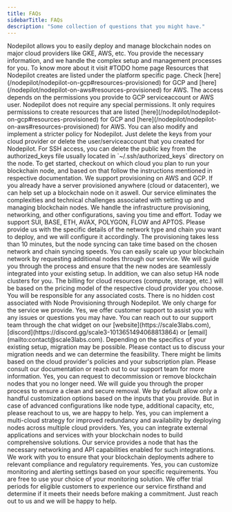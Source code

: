 ```yaml
---
title: FAQs
sidebarTitle: FAQs
description: "Some collection of questions that you might have."
---
```


<AccordionGroup>

<Accordion title="What is your Nodepilot?">
	Nodepilot allows you to easily deploy and manage blockchain nodes on major
	cloud providers like GKE, AWS, etc. You provide the necessary information, and
	we handle the complex setup and management processes for you. To know more
	about it visit #TODO home page
</Accordion>

<Accordion title='What all resources does Nodepilot create?'>
    Resources that Nodepilot creates are listed under the platform specific page. Check [here](/nodepilot/nodepilot-on-gcp#resources-provisioned) for GCP and [here](/nodepilot/nodepilot-on-aws#resources-provisioned) for AWS.

</Accordion>

<Accordion title='How much access does Nodepilot have?'>
    The access depends on the permissions you provide to GCP serviceaccount or AWS user. Nodepilot does not require any special permissions. It only requires permissions to create resources that are listed [here](/nodepilot/nodepilot-on-gcp#resources-provisioned) for GCP and [here](/nodepilot/nodepilot-on-aws#resources-provisioned) for AWS.
    You can also modify and implement a stricter policy for Nodepilot.

</Accordion>

<Accordion title='How to remove Nodepilot access?'>
    Just delete the keys from your cloud provider or delete the user/serviceaccount that you created for Nodepilot. For SSH access, you can delete the public key from the authorized_keys file usually located in `~/.ssh/authorized_keys` directory on the node.

</Accordion>

<Accordion title="How do I get started with your service?">
	To get started, checkout on which cloud you plan to run your blockchain node,
	and based on that follow the instructions mentioned in respective
	documentation.
</Accordion>

<Accordion title="What cloud providers do you support?">
	We support provisioning on AWS and GCP. If you already have a server
	provisioned anywhere (cloud or datacenter), we can help set up a blockchain node on
	it aswell.
</Accordion>

<Accordion title="What is the advantage of using your service over setting up nodes manually?">
	Our service eliminates the complexities and technical challenges associated
	with setting up and managing blockchain nodes. We handle the infrastructure
	provisioning, networking, and other configurations, saving you time and
	effort.
</Accordion>

<Accordion title="What blockchain networks and chains are supported?">
	Today we support SUI, BASE, ETH, AVAX, POLYGON, FLOW and APTOS. Please
	provide us with the specific details of the network type and chain you want to
	deploy, and we will configure it accordingly.
</Accordion>

<Accordion title="How long does it take to provision a blockchain node?">
	The provisioning takes less than 10 minutes, but the node syncing can take time
	based on the chosen network and chain syncing speeds.
</Accordion>

<Accordion title="What happens if I need additional nodes or want to scale up my blockchain network?">
	You can easily scale up your blockchain network by requesting additional nodes
	through our service. We will guide you through the process and ensure that the
	new nodes are seamlessly integrated into your existing setup. In addition, we can also setup HA node clusters for you.
</Accordion>

<Accordion title="How is billing handled for the cloud resources used by my blockchain nodes?">
	The billing for cloud resources (compute, storage, etc.) will be based on the
	pricing model of the respective cloud provider you choose. You will be
	responsible for any associated costs. There is no hidden cost associated with
	Node Provisioning through Nodepilot. We only charge for the service we provide.
</Accordion>

<Accordion title="Do you provide customer support in case I encounter any issues?">
	Yes, we offer customer support to assist you with any issues or questions you
	may have. You can reach out to our support team through the chat widget on our [website](https://scale3labs.com),
	[discord](https://discord.gg/scale3-1013651494068813864) or
	[email](mailto:contact@scale3labs.com).
</Accordion>

<Accordion title="Can I migrate my existing blockchain nodes to your service?">
	Depending on the specifics of your existing setup, migration may be possible.
	Please contact us to discuss your migration needs and we can determine the
	feasibility.
</Accordion>

<Accordion title="Is there a limit to the number of blockchain nodes I can provision through your service?">
	There might be limits based on the cloud provider's policies and your
	subscription plan. Please consult our documentation or reach out to our
	support team for more information.
</Accordion>

<Accordion title="What happens if I no longer need a blockchain node? Can I easily decommission it?">
	Yes, you can request to decommission or remove blockchain nodes that you no
	longer need. We will guide you through the proper process to ensure a clean
	and secure removal.
</Accordion>

<Accordion title="What kind of blockchain configurations can I customize when provisioning a node?">
	We by default allow only a handful customization options based on the inputs
	that you provide. But in case of advanced configurations like node type,
	additional capacity, etc, please reachout to us, we are happy to help.
</Accordion>

<Accordion title="Can I choose to deploy multiple blockchain nodes across different cloud providers for redundancy?">
	Yes, you can implement a multi-cloud strategy for improved redundancy and
	availability by deploying nodes across multiple cloud providers.
</Accordion>

<Accordion title="Can I integrate external applications or services with my deployed blockchain nodes?">
	Yes, you can integrate external applications and services with your blockchain
	nodes to build comprehensive solutions. Our service provides a node that has
	the necessary networking and API capabilities enabled for such integrations.
</Accordion>

<Accordion title="How do you handle compliance and regulatory requirements for blockchain deployments?">
	We work with you to ensure that your blockchain deployments adhere to relevant
	compliance and regulatory requirements.
</Accordion>

<Accordion title="Can I customize the monitoring and alerting settings for my blockchain nodes?">
	Yes, you can customize monitoring and alerting settings based on your specific
	requirements. You are free to use your choice of your monitoring solution.
</Accordion>

<Accordion title="Is there a trial period or demo available for me to test your service before committing?">
	We offer trial periods for eligible customers to experience our service
	firsthand and determine if it meets their needs before making a commitment.
	Just reach out to us and we will be happy to help.
</Accordion>

</AccordionGroup>
